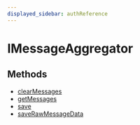 ```yaml
---
displayed_sidebar: authReference
---
```



# IMessageAggregator

## Methods

- [clearMessages](../../IMessageAggregator/methods/auth.IMessageAggregator.clearMessages/page.mdx)
- [getMessages](../../IMessageAggregator/methods/auth.IMessageAggregator.getMessages/page.mdx)
- [save](../../IMessageAggregator/methods/auth.IMessageAggregator.save/page.mdx)
- [saveRawMessageData](../../IMessageAggregator/methods/auth.IMessageAggregator.saveRawMessageData/page.mdx)
